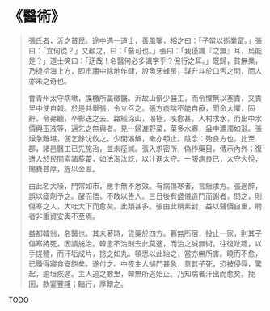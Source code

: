 # 《醫術》

> 張氏者，沂之貧民。途中遇一道士，善風鑒，相之曰：「子當以術業富。」張曰：「宜何從？」又顧之，曰：「醫可也。」張曰：「我僅識『之無』耳，烏能是？」道士笑曰：「迂哉！名醫何必多識字乎？但行之耳。」既歸，貧無業，乃捷拾海上方，即市廛中除地作肆，設魚牙蜂房，謀升斗於口舌之間，而人亦未之奇也。
>
> 會青州太守病嗽，牒檄所屬徵醫。沂故山僻少醫工，而令懼無以塞責，又責里中使自報。於是共舉張，令立召之。張方痰喘不能自療，聞命大懼，固辭。令弗聽，卒郵送之去。路經深山，渴極，咳愈甚。入村求水，而出中水價與玉液等，遍乞之無與者。見一婦漉野菜，菜多水寡，盎中濃濁如涎。張燥急難堪，便乞餘沈飲之。少間渴解，嗽亦頓止。陰念：殆良方也。比至郡，諸邑醫工已先施治，並未痊減。張入求密所，偽作藥目，傳示內外；復遣人於民間索諸藜藿，如法淘汰訖，以汁進太守。一服病良已，太守大悅，賜賚甚厚，旌以金匾。
>
> 由此名大噪，門常如市，應手無不悉效。有病傷寒者，言癥求方。張適醉，誤以瘧劑予之。醒而悟，不敢以告人。三日後有盛儀造門而謝者，問之，則傷寒之人，大吐大下而愈矣。此類甚多。張由此稱素封，益以聲價自重，聘者非重資安輿不至焉。
>
> 益都韓翁，名醫也。其未著時，貨藥於四方。暮無所宿，投止一家，則其子傷寒將死，因請施治。韓思不治則去此莫適，而治之誠無術。往復趾踱，以手搓體，而汗垢成片，捻之如丸。頓思以此紿之，當亦無所害。曉而不愈，已賺得寢食安飽矣。遂付之。中夜主人撾門甚急，意其子死，恐被侵辱，驚起，逾垣疾遁。主人追之數里，韓無所逃始止。乃知病者汗出而愈矣。挽回，款宴豐隆；臨行，厚贈之。

TODO
